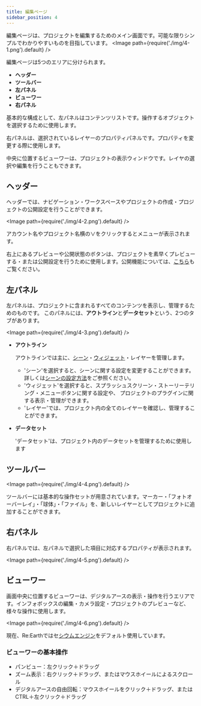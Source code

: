 ```yaml
---
title: 編集ページ
sidebar_position: 4
---
```


編集ページは、プロジェクトを編集するためのメイン画面です。可能な限りシンプルでわかりやすいものを目指しています。
<Image path={require('./img/4-1.png').default} />

編集ページは5つのエリアに分けられます。

- **ヘッダー**
- **ツールバー**
- **左パネル**
- **ビューワー**
- **右パネル**

基本的な構成として、左パネルはコンテンツリストです。操作するオブジェクトを選択するために使用します。

右パネルは、選択されているレイヤーのプロパティパネルです。プロパティを変更する際に使用します。

中央に位置するビューワーは、プロジェクトの表示ウィンドウです。レイヤの選択や編集を行うこともできます。

## ヘッダー

ヘッダーでは、ナビゲーション・ワークスペースやプロジェクトの作成・プロジェクトの公開設定を行うことができます。

<Image path={require('./img/4-2.png').default} />

アカウント名やプロジェクト名横の∨をクリックするとメニューが表示されます。

右上にあるプレビューや公開状態のボタンは、プロジェクトを素早くプレビューする・または公開設定を行うために使用します。公開機能については、[こちら]( /user-manual/1.0/publication/overview)もご覧ください。

## 左パネル

左パネルは、プロジェクトに含まれるすべてのコンテンツを表示し、管理するためのものです。
このパネルには、**アウトライン**と**データセット**という、2つのタブがあります。

<Image path={require('./img/4-3.png').default} />


- **アウトライン**

    アウトラインでは主に、[シーン]( /user-manual/1.0/scene/ideas-of-scene)・[ウィジェット]( /user-manual/1.0/widget/overview)・レイヤーを管理します。

    - 'シーン'を選択すると、シーンに関する設定を変更することができます。詳しくは[シーンの設定方法]( /user-manual/1.0/scene/set-up-scene-group-properties)をご参照ください。
    - 'ウィジェット'を選択すると、スプラッシュスクリーン・ストーリーテリング・メニューボタンに関する設定や、 プロジェクトのプラグインに関する表示・管理ができます。
    - 'レイヤー'では、プロジェクト内の全てのレイヤーを確認し、管理することができます。

- **データセット**

    'データセット'は、プロジェクト内のデータセットを管理するために使用します

## ツールバー

<Image path={require('./img/4-4.png').default} />

ツールバーには基本的な操作セットが用意されています。マーカー・「フォトオーバーレイ」・「球体」・「ファイル」を、新しいレイヤーとしてプロジェクトに追加することができます。

## 右パネル

右パネルでは、左パネルで選択した項目に対応するプロパティが表示されます。

<Image path={require('./img/4-5.png').default} />

## ビューワー

画面中央に位置するビューワーは、デジタルアースの表示・操作を行うエリアです。インフォボックスの編集・カメラ設定・プロジェクトのプレビューなど、様々な操作に使用します。

<Image path={require('./img/4-6.png').default} />

現在、Re:Earthではセ[シウムエンジン](https://cesium.com/platform/cesiumjs/)をデフォルト使用しています。

### ビューワーの基本操作

- パンビュー：左クリック＋ドラッグ
- ズーム表示：右クリック＋ドラッグ、またはマウスホイールによるスクロール
- デジタルアースの自由回転：マウスホイールをクリック＋ドラッグ、またはCTRL＋左クリック＋ドラッグ



